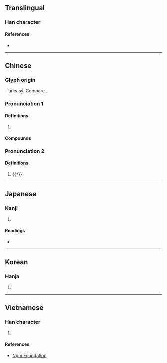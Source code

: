 {{character info/new}}
==Translingual==

===Han character===
{{Han char|rn=61|rad=心|as=03|sn=7|four=21331|canj=XYMP,YMP|ids=⿱上心}}

====References====
* {{Han ref|kx=0376.080|dkj=10316|dj=0702.170|hdz=42270.010|uh=5FD0|ud=24528|bh=CAD8|bd=51928}}

----

==Chinese==
{{zh-forms}}

===Glyph origin===
{{Han etym}}
{{Han compound|上|心|ls=ic|t1=up|t2=heart}} – uneasy. Compare {{och-l|忑}}.

===Pronunciation 1===
{{zh-pron
|m=tǎn
|c=taan2
|h=
|md=tāng
|mn=
|w=2thoe
|mc=
|oc=y
|cat=a
}}

====Definitions====
{{zh-hanzi}}

# {{zh-only|忐忑}}
#: {{zh-x|忐忑不安|uneasy}}

====Compounds====
{{zh-der|忑忑忐忐|怵怵忐忐|忐忑不定|忐忑不安|忐忑|忐忐忑忑|忐上忑下}}

===Pronunciation 2===
{{zh-pron
|m=kěng
|c=
|h=
|md=
|mn=
|w=
|cat=a
}}

====Definitions====
{{zh-hanzi}}

# {{†}} {{zh-only|忐忑}}
#: {{zh-x|心心 忐{kěng}忑{dǎo}|sincere}}

----

==Japanese==

===Kanji===
{{ja-kanji|grade=|rs=心03}}

# {{defn|lang=ja|sort=心03}}

====Readings====
* {{ja-readings|on=[[くん]] (kun), [[こう]] (kō), [[きょう]] (kyō)|kun=[[むなしい]] (munashii)}}

----

==Korean==

===Hanja===
{{ko-hanja|hangeul=탐|eumhun=|rv=tam|mr=t'am|y=tham}}

# {{defn|lang=ko|sort=心03}}

----

==Vietnamese==

===Han character===
{{vi-readings|rs=心03|hanviet=thảm}}

# {{defn|lang=vi|sort=心03}}

====References====
* [http://nomfoundation.org/common/nom_details.php?codepoint=5fd0 Nom Foundation]

{{cln|vi|Han tu}}